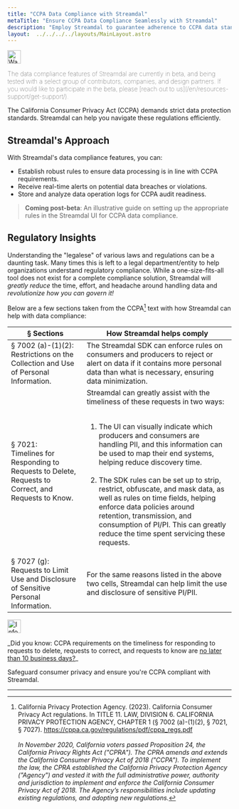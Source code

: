 ```yaml
---
title: "CCPA Data Compliance with Streamdal"
metaTitle: "Ensure CCPA Data Compliance Seamlessly with Streamdal"
description: "Employ Streamdal to guarantee adherence to CCPA data standards effortlessly."
layout:  ../../../../layouts/MainLayout.astro
---
```



<Notification type="warning">
  <img src={warning} alt="Warning" width="30px" height="30px" />
  <p style="font-weight: lighter;">The data compliance features of Streamdal 
  are currently in beta, and being tested with a select group of contributors, 
  companies, and design partners. If you would like to participate in the beta, 
  please 
  [reach out to us](/en/resources-support/get-support/).</p>
</Notification>


The California Consumer Privacy Act (CCPA) demands strict data protection 
standards. Streamdal can help you navigate these regulations efficiently.

## Streamdal's Approach

With Streamdal's data compliance features, you can:

- Establish robust rules to ensure data processing is in line with CCPA 
requirements.
- Receive real-time alerts on potential data breaches or violations.
- Store and analyze data operation logs for CCPA audit readiness.

> **Coming post-beta**: An illustrative guide on setting up the appropriate 
rules in the Streamdal UI for CCPA data compliance.

## Regulatory Insights

Understanding the "legalese" of various laws and regulations can be a daunting 
task. Many times this is left to a legal department/entity to help 
organizations understand regulatory compliance. While a one-size-fits-all tool 
does not exist for a complete compliance solution, Streamdal will _greatly 
reduce_ the time, effort, and headache around handling data and _revolutionize 
how you can govern it!_

Below are a few sections taken from the CCPA[^1] text with how Streamdal 
can help with data compliance:

| § Sections | How Streamdal helps comply |
|-|-|
| § 7002 (a)-(1)(2): Restrictions on the Collection and Use of Personal Information. | The Streamdal SDK can enforce rules on consumers and producers to reject or alert on data if it contains more personal data than what is necessary, ensuring data minimization. |
| § 7021: <br /> Timelines for Responding to Requests to Delete, Requests to Correct, and Requests to Know. | Streamdal can greatly assist with the timeliness of these requests in two ways: <br /><br /> <ol><li>The UI can visually indicate which producers and consumers are handling PII, and this information can be used to map their end systems, helping reduce discovery time.</li> <br /><li>The SDK rules can be set up to strip, restrict, obfuscate, and mask data, as well as rules on time fields, helping enforce data policies around retention, transmission, and consumption of PI/PI. This can greatly reduce the time spent servicing these requests.</li></ol> |
| § 7027 (g): <br /> Requests to Limit Use and Disclosure of Sensitive Personal Information. | For the same reasons listed in the above two cells, Streamdal can help limit the use and disclosure of sensitive PI/PII. |

<Notification type="information">
  <img src={info} alt="Information" width="30px" height="30px" />
  <div class="prose-md prose-p:my-2 prose-a:text-purple-dark prose-a:underline">
    <p>_Did you know: CCPA requirements on the timeliness for responding to 
    requests to delete, requests to correct, and requests to know are <u>no later 
    than 10 business days?</u>_</p>
  </div>
</Notification>

Safeguard consumer privacy and ensure you're CCPA compliant with Streamdal.

---

[^1]: California Privacy Protection Agency. (2023). California Consumer Privacy Act regulations. In TITLE 11. LAW, DIVISION 6. CALIFORNIA PRIVACY PROTECTION AGENCY, CHAPTER 1 (§ 7002 (a)-(1)(2), § 7021, § 7027). https://cppa.ca.gov/regulations/pdf/cppa_regs.pdf <br /> <br /> _In November 2020, California voters passed Proposition 24, the California Privacy Rights Act ("CPRA"). The CPRA amends and extends the California Consumer Privacy Act of 2018 ("CCPA"). To implement the law, the CPRA established the California Privacy Protection Agency ("Agency") and vested it with the full administrative power, authority and jurisdiction to implement and enforce the California Consumer Privacy Act of 2018. The Agency’s responsibilities include updating existing regulations, and adopting new regulations._